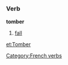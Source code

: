 =={{fr}}==
===Verb===
[[Category:French verbs]]
'''tomber'''
#[[fall]]
{{fr-conj-er|tomb|etre}}

[[et:Tomber]]